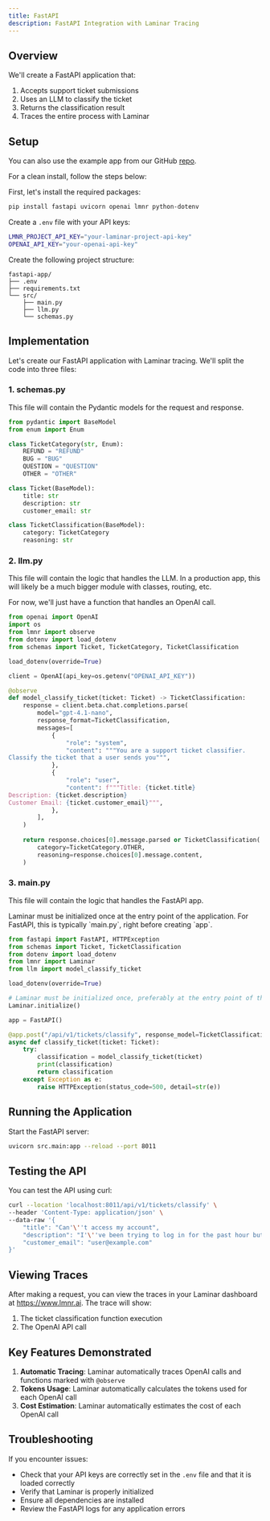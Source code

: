 ```yaml
---
title: FastAPI
description: FastAPI Integration with Laminar Tracing
---
```


## Overview

We'll create a FastAPI application that:
1. Accepts support ticket submissions
2. Uses an LLM to classify the ticket
3. Returns the classification result
4. Traces the entire process with Laminar

## Setup

You can also use the example app from our GitHub [repo](https://github.com/lmnr-ai/lmnr-python/tree/main/examples/fastapi-app).

For a clean install, follow the steps below:

<Steps>

<Step title="Install Dependencies">

First, let's install the required packages:

```bash
pip install fastapi uvicorn openai lmnr python-dotenv
```

</Step>

<Step title="Environment Setup">

Create a `.env` file with your API keys:

```bash
LMNR_PROJECT_API_KEY="your-laminar-project-api-key"
OPENAI_API_KEY="your-openai-api-key"
```

</Step>

<Step title="Project Structure">

Create the following project structure:

```
fastapi-app/
├── .env
├── requirements.txt
└── src/
    ├── main.py
    ├── llm.py
    └── schemas.py
```

</Step>
</Steps>

## Implementation

Let's create our FastAPI application with Laminar tracing. We'll split the code into three files:

### 1. schemas.py

This file will contain the Pydantic models for the request and response.

```python
from pydantic import BaseModel
from enum import Enum

class TicketCategory(str, Enum):
    REFUND = "REFUND"
    BUG = "BUG"
    QUESTION = "QUESTION"
    OTHER = "OTHER"

class Ticket(BaseModel):
    title: str
    description: str
    customer_email: str

class TicketClassification(BaseModel):
    category: TicketCategory
    reasoning: str
```

### 2. llm.py

This file will contain the logic that handles the LLM. In a production app,
this will likely be a much bigger module with classes, routing, etc.

For now, we'll just have a function that handles an OpenAI call.

```python
from openai import OpenAI
import os
from lmnr import observe
from dotenv import load_dotenv
from schemas import Ticket, TicketCategory, TicketClassification

load_dotenv(override=True)

client = OpenAI(api_key=os.getenv("OPENAI_API_KEY"))

@observe
def model_classify_ticket(ticket: Ticket) -> TicketClassification:
    response = client.beta.chat.completions.parse(
        model="gpt-4.1-nano",
        response_format=TicketClassification,
        messages=[
            {
                "role": "system",
                "content": """You are a support ticket classifier.
Classify the ticket that a user sends you""",
            },
            {
                "role": "user",
                "content": f"""Title: {ticket.title}
Description: {ticket.description}
Customer Email: {ticket.customer_email}""",
            },
        ],
    )
    
    return response.choices[0].message.parsed or TicketClassification(
        category=TicketCategory.OTHER,
        reasoning=response.choices[0].message.content,
    )
```

### 3. main.py

This file will contain the logic that handles the FastAPI app.

<Note>
Laminar must be initialized once at the entry point of the application.
For FastAPI, this is typically `main.py`, right before creating `app`.
</Note>

```python
from fastapi import FastAPI, HTTPException
from schemas import Ticket, TicketClassification
from dotenv import load_dotenv
from lmnr import Laminar
from llm import model_classify_ticket

load_dotenv(override=True)

# Laminar must be initialized once, preferably at the entry point of the application
Laminar.initialize()

app = FastAPI()

@app.post("/api/v1/tickets/classify", response_model=TicketClassification)
async def classify_ticket(ticket: Ticket):
    try:
        classification = model_classify_ticket(ticket)
        print(classification)
        return classification
    except Exception as e:
        raise HTTPException(status_code=500, detail=str(e))
```

## Running the Application

Start the FastAPI server:

```bash
uvicorn src.main:app --reload --port 8011
```

## Testing the API

You can test the API using curl:

```bash
curl --location 'localhost:8011/api/v1/tickets/classify' \
--header 'Content-Type: application/json' \
--data-raw '{
    "title": "Can'\''t access my account",
    "description": "I'\''ve been trying to log in for the past hour but keep getting an error message",
    "customer_email": "user@example.com"
}'
```

## Viewing Traces

After making a request, you can view the traces in your Laminar dashboard at https://www.lmnr.ai. The trace will show:

1. The ticket classification function execution
1. The OpenAI API call

## Key Features Demonstrated

1. **Automatic Tracing**: Laminar automatically traces OpenAI calls and functions marked with `@observe`
1. **Tokens Usage**: Laminar automatically calculates the tokens used for each OpenAI call
1. **Cost Estimation**: Laminar automatically estimates the cost of each OpenAI call

## Troubleshooting

If you encounter issues:

- Check that your API keys are correctly set in the `.env` file and that it is loaded correctly
- Verify that Laminar is properly initialized
- Ensure all dependencies are installed
- Review the FastAPI logs for any application errors

